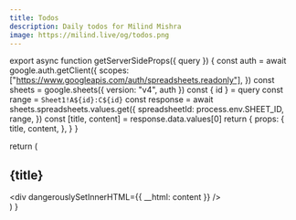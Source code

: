 ```yaml
---
title: Todos
description: Daily todos for Milind Mishra
image: https://milind.live/og/todos.png
---
```



export async function getServerSideProps({ query }) {
  const auth = await google.auth.getClient({
    scopes: ["https://www.googleapis.com/auth/spreadsheets.readonly"],
  })
  const sheets = google.sheets({ version: "v4", auth })
  const { id } = query
  const range = `Sheet1!A${id}:C${id}`
  const response = await sheets.spreadsheets.values.get({
    spreadsheetId: process.env.SHEET_ID,
    range,
  })
  const [title, content] = response.data.values[0]
  return {
    props: {
      title,
      content,
    },
  }
}

  return (
    <article>
      <h2>{title}</h2>
      <div dangerouslySetInnerHTML={{ __html: content }} />
    </article>
  )
}
